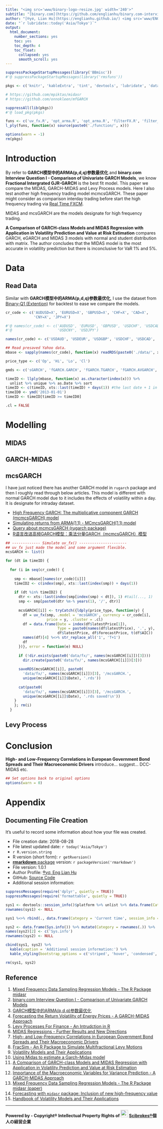 ```yaml
---
title: "<img src='www/binary-logo-resize.jpg' width='240'>"
subtitle: "[binary.com](https://github.com/englianhu/binary.com-interview-question) Interview Question I - Interday High Frequency Trading Models Comparison"
author: "[®γσ, Lian Hu](https://englianhu.github.io/) <img src='www/ENG.jpg' width='24'> <img src='www/RYO.jpg' width='24'>®"
date: "`r lubridate::today('Asia/Tokyo')`"
output:
  html_document: 
    number_sections: yes
    toc: yes
    toc_depth: 4
    toc_float:
      collapsed: yes
      smooth_scroll: yes
---
```


```r
suppressPackageStartupMessages(library('BBmisc'))
#'@ suppressPackageStartupMessages(library('rmsfuns'))

pkgs <- c('knitr', 'kableExtra', 'tint', 'devtools', 'lubridate', 'data.table', 'quantmod', 'tidyquant', 'plyr', 'stringr', 'magrittr', 'dplyr', 'tidyverse', 'memoise', 'htmltools', 'formattable', 'rugarch', 'ccgarch', 'mgarchBEKK', 'rmgarch', 'mfGARCH')

# https://github.com/mpiktas/midasr
# https://github.com/onnokleen/mfGARCH

suppressAll(lib(pkgs))
#'@ load_pkg(pkgs)

funs <- c('uv_fx.R', 'opt_arma.R', 'opt_arma.R', 'filterFX.R', 'filter_spec.R', 'mv_fx.R', 'task_progress.R', 'read_umodels.R')
l_ply(funs, function(x) source(paste0('./function/', x)))

options(warn = -1)
rm(pkgs)
```

# Introduction

By refer to **GARCH模型中的ARMA(p,d,q)参数最优化** and **binary.com Interview Question I - Comparison of Univariate GARCH Models**, we know **Fractional Intergrated GJR-GARCH** is the best fit model. This paper we compare the MIDAS, GARCH-MIDAS and Levy Process models. Here I also test another high frequency trading model mcmcsGARCH. These paper might consider as comparison interday trading before start the high frequency trading via [Real Time FXCM](https://github.com/scibrokes/real-time-fxcm).

MIDAS and mcsGARCH are the models designate for high frequency trading.

**A Comparison of GARCH-class Models and MIDAS Regression with Application in Volatility Prediction and Value at Risk Estimation** compares GARCH, eGARCH and MIDAS 3 models with normal and student distribution with matrix. The author concludes that the MIDAS model is the most accurate in volatility prediction but there is inconclusive for VaR 1% and 5%.

# Data

## Read Data

Similar with **GARCH模型中的ARMA(p,d,q)参数最优化**, I use the dataset from [Binary-Q1 (Extention)](http://rpubs.com/englianhu/binary-Q1E) for backtest to ease we compare the models.

```r
cr_code <- c('AUDUSD=X', 'EURUSD=X', 'GBPUSD=X', 'CHF=X', 'CAD=X', 
             'CNY=X', 'JPY=X')

#'@ names(cr_code) <- c('AUDUSD', 'EURUSD', 'GBPUSD', 'USDCHF', 'USDCAD', 
#'@                     'USDCNY', 'USDJPY')

names(cr_code) <- c('USDAUD', 'USDEUR', 'USDGBP', 'USDCHF', 'USDCAD', 'USDCNY', 'USDJPY')

## Read presaved Yahoo data.
mbase <- sapply(names(cr_code), function(x) readRDS(paste0('./data/', x, '.rds')) %>% na.omit)

price_type <- c('Op', 'Hi', 'Lo', 'Cl')

gmds <- c('sGARCH', 'fGARCH.GARCH', 'fGARCH.TGARCH', 'fGARCH.AVGARCH', 'fGARCH.NGARCH', 'fGARCH.NAGARCH', 'fGARCH.APARCH', 'fGARCH.GJRGARCH', 'fGARCH.ALLGARCH', 'eGARCH', 'gjrGARCH', 'apARCH', 'iGARCH', 'csGARCH')

timeID <- llply(mbase, function(x) as.character(index(x))) %>% 
  unlist %>% unique %>% as.Date %>% sort
timeID <- c(timeID, xts::last(timeID) + days(1)) #the last date + 1 in order to predict the next day of last date to make whole dataset completed.
timeID0 <- ymd('2013-01-01')
timeID <- timeID[timeID >= timeID0]

.cl = FALSE
```

# Modelling

## MIDAS

## GARCH-MIDAS

## mcsGARCH

I have just noticed there has another GARCH model in `rugarch` package and then I roughly read through below articles. This model is different with normal GARCH model due to it includes the effects of volatility within a day. It is designate for intraday dataset.

- [High Frequency GARCH: The multiplicative component GARCH (mcmcsGARCH) model](http://www.unstarched.net/2013/03/20/high-frequency-garch-the-multiplicative-component-garch-mcmcsGARCH-model/)
- [Simulating returns from ARMA(1,1) - MCmcsGARCH(1,1) model](https://stackoverflow.com/questions/45177126/simulating-returns-from-arma1-1-mcmcsGARCH1-1-model?answertab=votes#tab-top)
- [Query about mcmcsGARCH (rugarch package)](http://r.789695.n4.nabble.com/Query-about-mcmcsGARCH-rugarch-package-td4692890.html)
- [R语言改进高频GARCH模型：乘法分量GARCH（mcmcsGARCH）模型](https://blog.csdn.net/qq_19600291/article/details/79542442)

```r
## ------------- Simulate uv_fx() ----------------------
## uv_fx just made the model and some argument flexible.
mcsGARCH <- list()

for (dt in timeID) {
  
  for (i in seq(cr_code)) {
    
    smp <- mbase[[names(cr_code)[i]]]
    timeID2 <- c(index(smp), xts::last(index(smp)) + days(1))
    
    if (dt %in% timeID2) {
      dtr <- xts::last(index(smp[index(smp) < dt]), 1) #tail(..., 1)
      smp <- smp[paste0(dtr %m-% years(1), '/', dtr)]
      
      mcsGARCH[[i]] <- tryCatch({ldply(price_type, function(y) {
        df = uv_fx(smp, .model = 'mcsGARCH', currency = cr_code[i], 
                   price = y, .cluster = .cl)
        df = data.frame(Date = index(df$latestPrice[1]), 
                        Type = paste0(names(df$latestPrice), '.', y), 
                        df$latestPrice, df$forecastPrice, t(df$AIC))
        names(df)[4] %<>% str_replace_all('1', 'T+1')
        df
      })}, error = function(e) NULL)
      
      if (!dir.exists(paste0('data/fx/', names(mcsGARCH[[i]])[3]))) 
        dir.create(paste0('data/fx/', names(mcsGARCH[[i]])[3]))
      
      saveRDS(mcsGARCH[[i]], paste0(
        'data/fx/', names(mcsGARCH[[i]])[3], '/mcsGARCH.', 
        unique(mcsGARCH[[i]]$Date), '.rds'))
    
      cat(paste0(
        'data/fx/', names(mcsGARCH[[i]])[3], '/mcsGARCH.', 
        unique(mcsGARCH[[i]]$Date), '.rds saved!\n'))
    }
    }; rm(i)
  }
```



## Levy Process

# Conclusion

**High- and Low-Frequency Correlations in European Government Bond Spreads and Their Macroeconomic Drivers** introduce... suggest... DCC-MIDAS etc.


```r
## Set options back to original options
options(warn = 0)
```

# Appendix

## Documenting File Creation 

It's useful to record some information about how your file was created.

- File creation date: 2018-08-28
- File latest updated date: `r today('Asia/Tokyo')`
- `r R.version.string`
- R version (short form): `r getRversion()`
- [**rmarkdown** package](https://github.com/rstudio/rmarkdown) version: `r packageVersion('rmarkdown')`
- File version: 1.0.1
- Author Profile: [®γσ, Eng Lian Hu](https://beta.rstudioconnect.com/content/3091/ryo-eng.html)
- GitHub: [Source Code](https://github.com/englianhu/binary.com-interview-question)
- Additional session information:

```r
suppressMessages(require('dplyr', quietly = TRUE))
suppressMessages(require('formattable', quietly = TRUE))

sys1 <- devtools::session_info()$platform %>% unlist %>% data.frame(Category = names(.), session_info = .)
rownames(sys1) <- NULL

sys1 %<>% rbind(., data.frame(Category = 'Current time', session_info = paste(as.character(now('Asia/Tokyo')), 'JST')))

sys2 <- data.frame(Sys.info()) %>% mutate(Category = rownames(.)) %>% .[2:1]
names(sys2)[2] <- c('Sys.info')
rownames(sys2) <- NULL

cbind(sys1, sys2) %>% 
  kable(caption = 'Additional session information:') %>% 
  kable_styling(bootstrap_options = c('striped', 'hover', 'condensed', 'responsive'))

rm(sys1, sys2)
```

## Reference

01. [Mixed Frequency Data Sampling Regression Models - The R Package midasr](https://github.com/englianhu/binary.com-interview-question/blob/master/reference/Mixed%20Frequency%20Data%20Sampling%20Regression%20Models%20-%20The%20R%20Package%20midasr.pdf)
02. [binary.com Interview Question I - Comparison of Univariate GARCH Models](http://rpubs.com/englianhu/binary-Q1Uni-GARCH)
03. [GARCH模型中的ARMA(p,d,q)参数最优化](http://rpubs.com/englianhu/binary-Q1FiGJRGARCH)
04. [Forecasting the Return Volatility of Energy Prices - A GARCH-MIDAS Approach](https://github.com/englianhu/binary.com-interview-question/blob/master/reference/Forecasting%20the%20Return%20Volatility%20of%20Energy%20Prices%20-%20A%20GARCH-MIDAS%20Approach.pdf)
05. [Levy Processes For Finance - An Intrudction in R](https://github.com/englianhu/binary.com-interview-question/blob/master/reference/Levy%20Processes%20For%20Finance%20-%20An%20Intrudction%20in%20R.pdf)
06. [MIDAS Regressions - Further Results and New Directions](https://github.com/englianhu/binary.com-interview-question/blob/master/reference/MIDAS%20Regressions%20-%20Further%20Results%20and%20New%20Directions.pdf)
07. [High- and Low-Frequency Correlations in European Government Bond Spreads and Their Macroeconomic Drivers](https://github.com/englianhu/binary.com-interview-question/blob/master/reference/High-%20and%20Low-Frequency%20Correlations%20in%20European%20Government%20Bond%20Spreads%20and%20Their%20Macroeconomic%20Drivers.pdf)
08. [FracSim - An R Package to Simulate Multifractional Levy Motions](https://github.com/englianhu/binary.com-interview-question/blob/master/reference/FracSim%20-%20An%20R%20Package%20to%20Simulate%20Multifractional%20Levy%20Motions.pdf)
09. [Volatility Models and Their Applications](https://github.com/englianhu/binary.com-interview-question/blob/master/reference/Volatility%20Models%20and%20Their%20Applications.pdf)
10. [Using Midas to estimate a Garch-Midas model](http://forums.eviews.com/viewtopic.php?t=18001)
11. [A Comparison of GARCH-class Models and MIDAS Regression with Application in Volatility Prediction and Value at Risk Estimation](https://github.com/englianhu/binary.com-interview-question/blob/master/reference/A%20Comparison%20of%20GARCH-class%20Models%20and%20MIDAS%20Regression%20with%20Application%20in%20Volatility%20Prediction%20and%20Value%20at%20Risk%20Estimation.pdf)
12. [Importance of the Macroeconomic Variables for Variance Prediction - A GARCH-MIDAS Approach](https://github.com/englianhu/binary.com-interview-question/blob/master/reference/Importance%20of%20the%20Macroeconomic%20Variables%20for%20Variance%20Prediction%20-%20A%20GARCH-MIDAS%20Approach.pdf)
13. [Mixed Frequency Data Sampling Regression Models - The R Package midasr (paper)](https://github.com/englianhu/binary.com-interview-question/blob/master/reference/Mixed%20Frequency%20Data%20Sampling%20Regression%20Models%20-%20The%20R%20Package%20midasr%20(paper).pdf)
14. [Forecasting with `midasr` package: Inclusion of new high-frequency value](https://stackoverflow.com/questions/21114841/forecasting-with-midasr-package-inclusion-of-new-high-frequency-value?answertab=votes#tab-top)
15. [Handbook of Volatility Models and Their Applications](https://github.com/englianhu/binary.com-interview-question/blob/master/reference/Handbook%20of%20Volatility%20Models%20and%20Their%20Applications.pdf)

---

**Powered by - Copyright® Intellectual Property Rights of <img src='www/oda-army2.jpg' width='24'> [Scibrokes®](http://www.scibrokes.com)個人の経営企業**

